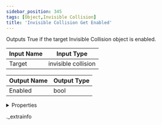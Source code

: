 ```yaml
---
sidebar_position: 345
tags: [Object,Invisible Collision]
title: 'Invisible Collision Get Enabled'
---
```


Outputs True if the target Invisible Collision object is enabled.



<IChip uuid="de407f3c-2fb0-4c9a-9dc4-fb6d6709737e" />

| Input Name | Input Type |
|-----------|-----------|
| Target | invisible collision |

| Output Name | Output Type |
|-----------|-----------|
| Enabled | bool |


<details>
  <summary>Properties</summary>
  <div>
    <div>
    <table>
      <thead>
        <tr>
          <th>Room availability:</th>
          <th>Available everywhere</th>
        </tr>
        <tr>
          <th>Is beta required?</th>
          <th>No</th>
        </tr>
        <tr>
          <th>Is this chip a trolling risk?</th>
          <th>No</th>
        </tr>
        <tr>
          <th>Is this chip a role assignment risk?</th>
          <th>No</th>
        </tr>
        <tr>
          <th>Chip UUID</th>
          <th>de407f3c-2fb0-4c9a-9dc4-fb6d6709737e</th>
        </tr>
      </thead>
    </table>
    </div>
  </div>
</details>

._extrainfo